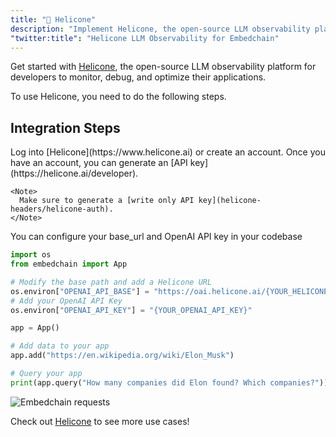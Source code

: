 ---
title: "🧊 Helicone"
description: "Implement Helicone, the open-source LLM observability platform, with Embedchain. Monitor, debug, and optimize your AI applications effortlessly."
"twitter:title": "Helicone LLM Observability for Embedchain"
---

Get started with [Helicone](https://www.helicone.ai/), the open-source LLM observability platform for developers to monitor, debug, and optimize their applications.

To use Helicone, you need to do the following steps.

## Integration Steps

<Steps>
  <Step title="Create an account + Generate an API Key">
    Log into [Helicone](https://www.helicone.ai) or create an account. Once you have an account, you
    can generate an [API key](https://helicone.ai/developer).

    <Note>
      Make sure to generate a [write only API key](helicone-headers/helicone-auth).
    </Note>

  </Step>
  <Step title="Set base_url in the your code">
You can configure your base_url and OpenAI API key in your codebase
  <CodeGroup>

```python main.py
import os
from embedchain import App

# Modify the base path and add a Helicone URL
os.environ["OPENAI_API_BASE"] = "https://oai.helicone.ai/{YOUR_HELICONE_API_KEY}/v1"
# Add your OpenAI API Key
os.environ["OPENAI_API_KEY"] = "{YOUR_OPENAI_API_KEY}"

app = App()

# Add data to your app
app.add("https://en.wikipedia.org/wiki/Elon_Musk")

# Query your app
print(app.query("How many companies did Elon found? Which companies?"))
```

</CodeGroup>
  </Step>
<Step title="Now you can see all passing requests through Embedchain in Helicone">
    <img src="/images/helicone-embedchain.png" alt="Embedchain requests" />
  </Step>
</Steps>

Check out [Helicone](https://www.helicone.ai) to see more use cases!
